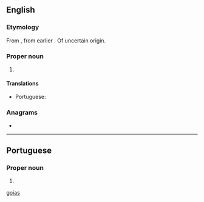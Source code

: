 ==English==
{{wikipedia}}
===Etymology===
From {{etyl|pt|en}} {{m|pt|Goiás}}, from earlier {{m|pt|Goyaz}}. Of uncertain origin.

===Proper noun===
{{en-proper noun}}

# {{place:Brazil/state|en|capital=Goiânia|region=Center-West Region}}

====Translations====
{{trans-top|state in central-western Brazil}}
* Portuguese: {{t+|pt|Goiás|m}}
{{trans-mid}}
{{trans-bottom}}

===Anagrams===
* {{anagrams|en|agios}}

[[Category:English terms spelled with Á|goias]]

----

==Portuguese==

===Proper noun===
{{pt-proper noun}}

# {{place:Brazil/state|pt|capital=Goiânia|region=Center-West Region}}